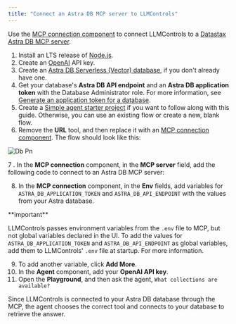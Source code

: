 ```yaml
---
title: "Connect an Astra DB MCP server to LLMControls"
---
```


Use the [MCP connection component](https://docs.langflow.org/mcp-client) to connect LLMControls to a [Datastax Astra DB MCP server](https://github.com/datastax/astra-db-mcp).

1. Install an LTS release of [Node.js](https://docs.npmjs.com/downloading-and-installing-node-js-and-npm).
2. Create an [OpenAI](https://platform.openai.com/) API key.
3. Create an [Astra DB Serverless (Vector) database](https://docs.datastax.com/en/astra-db-serverless/databases/create-database.html#create-vector-database), if you don't already have one.
4. Get your database's **Astra DB API endpoint** and an **Astra DB application token** with the Database Administrator role. For more information, see [Generate an application token for a database](https://docs.datastax.com/en/astra-db-serverless/administration/manage-application-tokens.html#database-token).
5. Create a [Simple agent starter project](/Templates/Simpleagent) if you want to follow along with this guide. Otherwise, you can use an existing flow or create a new, blank flow.
6. Remove the **URL** tool, and then replace it with an [MCP connection component](https://docs.langflow.org/mcp-client). The flow should look like this:

![Db Pn](/images/db.png)

7 . In the **MCP connection** component, in the **MCP server** field, add the following code to connect to an Astra DB MCP server:

8. In the **MCP connection** component, in the **Env** fields, add variables for `ASTRA_DB_APPLICATION_TOKEN` and `ASTRA_DB_API_ENDPOINT` with the values from your Astra database.

<Note>
  **important**

  LLMControls passes environment variables from the `.env` file to MCP, but not global variables declared in the UI. To add the values for `ASTRA_DB_APPLICATION_TOKEN` and `ASTRA_DB_API_ENDPOINT` as global variables, add them to LLMControls' `.env` file at startup. For more information.
</Note>

 9. To add another variable, click **Add More**.
10. In the **Agent** component, add your **OpenAI API key**.
11. Open the **Playground**, and then ask the agent, `What collections are available?`

Since LLMControls is connected to your Astra DB database through the MCP, the agent chooses the correct tool and connects to your database to retrieve the answer.
